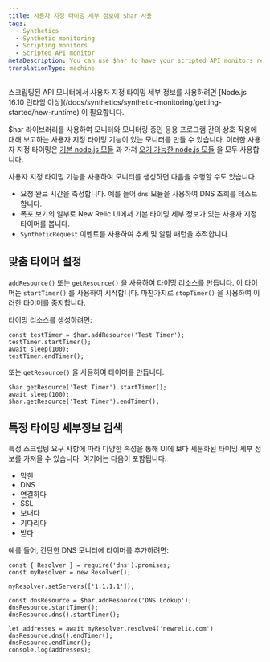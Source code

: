 ```yaml
---
title: 사용자 지정 타이밍 세부 정보에 $har 사용
tags:
  - Synthetics
  - Synthetic monitoring
  - Scripting monitors
  - Scripted API monitor
metaDescription: You can use $har to have your scripted API monitors report custom timing details that appear in the New Relic UI.
translationType: machine
---
```


<Callout variant="important">
  스크립팅된 API 모니터에서 사용자 지정 타이밍 세부 정보를 사용하려면 [Node.js 16.10 런타임 이상](/docs/synthetics/synthetic-monitoring/getting-started/new-runtime) 이 필요합니다.
</Callout>

$har 라이브러리를 사용하여 모니터와 모니터링 중인 응용 프로그램 간의 상호 작용에 대해 보고하는 사용자 지정 타이밍 기능이 있는 모니터를 만들 수 있습니다. 이러한 사용자 지정 타이밍은 [기본 node.js 모듈](/docs/synthetics/synthetic-monitoring/scripting-monitors/import-nodejs-modules/#supported-core-modules) 과 가져 [오기 가능한 node.js 모듈](/docs/synthetics/synthetic-monitoring/using-monitors/manage-monitor-runtimes/#v0) 을 모두 사용합니다.

사용자 지정 타이밍 기능을 사용하여 모니터를 생성하면 다음을 수행할 수도 있습니다.

* 요청 완료 시간을 측정합니다. 예를 들어 `dns` 모듈을 사용하여 DNS 조회를 테스트합니다.
* 폭포 보기의 일부로 New Relic UI에서 기본 타이밍 세부 정보가 있는 사용자 지정 타이머를 봅니다.
* `SyntheticRequest` 이벤트를 사용하여 추세 및 알림 패턴을 추적합니다.

## 맞춤 타이머 설정

`addResource()` 또는 `getResource()` 을 사용하여 타이밍 리소스를 만듭니다. 이 타이머는 `startTimer()` 를 사용하여 시작합니다. 마찬가지로 `stopTimer()` 을 사용하여 이러한 타이머를 중지합니다.

타이밍 리소스를 생성하려면:

```
const testTimer = $har.addResource('Test Timer');
testTimer.startTimer();
await sleep(100);
testTimer.endTimer();
```

또는 `getResource()` 을 사용하여 타이머를 만듭니다.

```
$har.getResource('Test Timer').startTimer();
await sleep(100);
$har.getResource('Test Timer').endTimer();
```

## 특정 타이밍 세부정보 검색

특정 스크립팅 요구 사항에 따라 다양한 속성을 통해 UI에 보다 세분화된 타이밍 세부 정보를 가져올 수 있습니다. 여기에는 다음이 포함됩니다.

* 막힌
* DNS
* 연결하다
* SSL
* 보내다
* 기다리다
* 받다

예를 들어, 간단한 DNS 모니터에 타이머를 추가하려면:

```
const { Resolver } = require('dns').promises;
const myResolver = new Resolver();

myResolver.setServers(['1.1.1.1']);

const dnsResource = $har.addResource('DNS Lookup');
dnsResource.startTimer();
dnsResource.dns().startTimer();

let addresses = await myResolver.resolve4('newrelic.com')
dnsResource.dns().endTimer();
dnsResource.endTimer();
console.log(addresses);
```